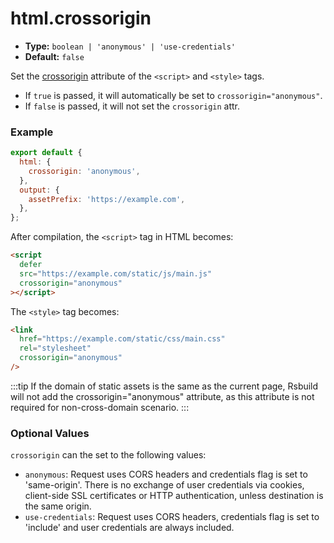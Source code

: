 # html.crossorigin

- **Type:** `boolean | 'anonymous' | 'use-credentials'`
- **Default:** `false`

Set the [crossorigin](https://developer.mozilla.org/en-US/docs/Web/HTML/Attributes/crossorigin) attribute of the `<script>` and `<style>` tags.

- If `true` is passed, it will automatically be set to `crossorigin="anonymous"`.
- If `false` is passed, it will not set the `crossorigin` attr.

### Example

```js
export default {
  html: {
    crossorigin: 'anonymous',
  },
  output: {
    assetPrefix: 'https://example.com',
  },
};
```

After compilation, the `<script>` tag in HTML becomes:

```html
<script
  defer
  src="https://example.com/static/js/main.js"
  crossorigin="anonymous"
></script>
```

The `<style>` tag becomes:

```html
<link
  href="https://example.com/static/css/main.css"
  rel="stylesheet"
  crossorigin="anonymous"
/>
```

:::tip
If the domain of static assets is the same as the current page, Rsbuild will not add the crossorigin="anonymous" attribute, as this attribute is not required for non-cross-domain scenario.
:::

### Optional Values

`crossorigin` can the set to the following values:

- `anonymous`: Request uses CORS headers and credentials flag is set to 'same-origin'. There is no exchange of user credentials via cookies, client-side SSL certificates or HTTP authentication, unless destination is the same origin.
- `use-credentials`: Request uses CORS headers, credentials flag is set to 'include' and user credentials are always included.
